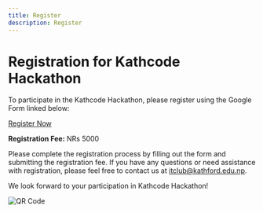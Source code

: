 ```yaml
---
title: Register
description: Register
---
```


# Registration for Kathcode Hackathon

To participate in the Kathcode Hackathon, please register using the Google Form linked below:

[Register Now](https://www.kathcode.kathford.edu.np/register)

**Registration Fee:** NRs 5000

Please complete the registration process by filling out the form and submitting the registration fee. If you have any questions or need assistance with registration, please feel free to contact us at [itclub@kathford.edu.np](mailto:contact@email.com).

We look forward to your participation in Kathcode Hackathon!

![QR Code](/qr.png)

